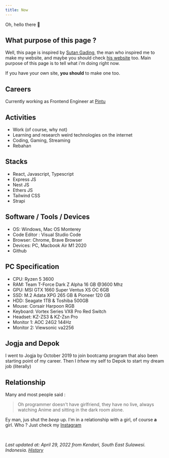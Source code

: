 ```yaml
---
title: Now
---
```


Oh, hello there 🤗

## What purpose of this page ?

Well, this page is inspired by [Sutan Gading](https://github.com/sutanlab), the man who inspired me to make my website, and maybe you should check [his website](https://sutanlab.id/) too.
Main purpose of this page is to tell what i'm doing right now.

If you have your own site, **you should** to make one too.

## Careers

Currently working as Frontend Engineer at [Pintu](https://pintu.co.id)

## Activities

-  Work (of course, why not)
-  Learning and research weird technologies on the internet
-  Coding, Gaming, Streaming
-  Rebahan

## Stacks

-  React, Javascript, Typescript
-  Express JS
-  Nest JS
-  Ethers JS
-  Tailwind CSS
-  Strapi

## Software / Tools / Devices

-  OS: Windows, Mac OS Monterey
-  Code Editor : Visual Studio Code
-  Browser: Chrome, Brave Browser
-  Devices: PC, Macbook Air M1 2020
-  Github

## PC Specification

-  CPU: Ryzen 5 3600
-  RAM: Team T-Force Dark Z Alpha 16 GB @3600 Mhz
-  GPU: MSI GTX 1660 Super Ventus XS OC 6GB
-  SSD: M.2 Adata XPG 265 GB & Pioneer 120 GB
-  HDD: Seagate 1TB & Toshiba 500GB
-  Mouse: Corsair Harpoon RGB
-  Keyboard: Vortex Series VX8 Pro Red Switch
-  Headset: KZ-ZS3 & KZ-Zsn Pro
-  Monitor 1: AOC 24G2 144Hz
-  Monitor 2: Viewsonic va2256

## Jogja and Depok

I went to Jogja by October 2019 to join bootcamp program that also been starting point of my career. Then I _trhew_ my self to Depok to start my dream job (literally)

## Relationship

Many and most people said :

> Oh programmer doesn't have girlfriend, they have no live, always watching Anime and sitting in the dark room alone.

Ey man, jus shut the _beep_ up.
I'm in a relationship with a girl, of course **a** girl.
Who ? Just check my [Instagram](https://www.instagram.com/iyan_saputraaa)

<br />

_Last updated at: April 29, 2022 from Kendari, South East Sulawesi. Indonesia. [History](https://github.com/iyansr/iyansr.id-reborn/commits/master/src/data/now/index.mdx)_
